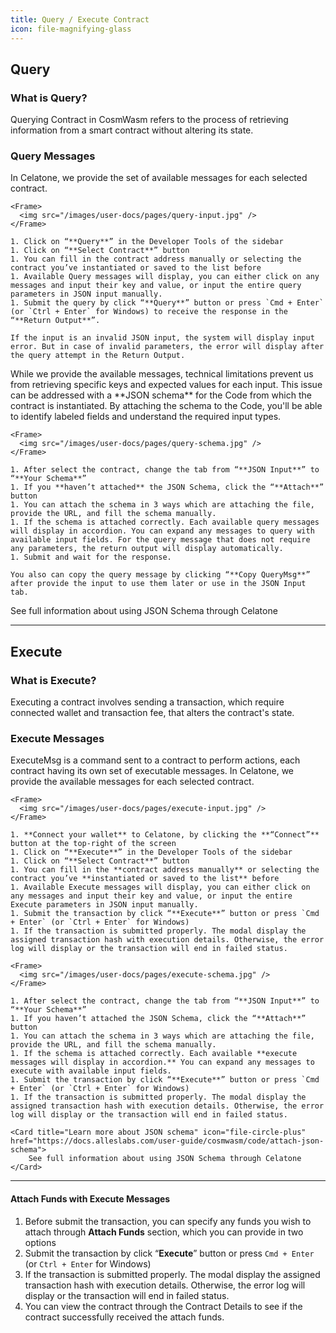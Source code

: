 ```yaml
---
title: Query / Execute Contract
icon: file-magnifying-glass
---
```


## Query

### What is Query?

Querying Contract in CosmWasm refers to the process of retrieving information from a smart contract without altering its state.

### Query Messages

In Celatone, we provide the set of available messages for each selected contract.

<Tabs>
  <Tab title="How to Query with JSON Input">

    <Frame>
      <img src="/images/user-docs/pages/query-input.jpg" />
    </Frame>

    1. Click on “**Query**” in the Developer Tools of the sidebar
    1. Click on “**Select Contract**” button
    1. You can fill in the contract address manually or selecting the contract you’ve instantiated or saved to the list before
    1. Available Query messages will display, you can either click on any messages and input their key and value, or input the entire query parameters in JSON input manually.
    1. Submit the query by click “**Query**” button or press `Cmd + Enter` (or `Ctrl + Enter` for Windows) to receive the response in the “**Return Output**”.

    If the input is an invalid JSON input, the system will display input error. But in case of invalid parameters, the error will display after the query attempt in the Return Output.

  </Tab>
  <Tab title="How to Query with JSON Schema">
    While we provide the available messages, technical limitations prevent us from retrieving specific keys and expected values for each input. This issue can be addressed with a **JSON schema** for the Code from which the contract is instantiated. By attaching the schema to the Code, you'll be able to identify labeled fields and understand the required input types.

    <Frame>
      <img src="/images/user-docs/pages/query-schema.jpg" />
    </Frame>

    1. After select the contract, change the tab from “**JSON Input**” to “**Your Schema**”
    1. If you **haven’t attached** the JSON Schema, click the “**Attach**” button
    1. You can attach the schema in 3 ways which are attaching the file, provide the URL, and fill the schema manually.
    1. If the schema is attached correctly. Each available query messages will display in accordion. You can expand any messages to query with available input fields. For the query message that does not require any parameters, the return output will display automatically.
    1. Submit and wait for the response.

    You also can copy the query message by clicking “**Copy QueryMsg**” after provide the input to use them later or use in the JSON Input tab.

  <Card title="Learn more about JSON schema" icon="file-circle-plus" href="https://docs.alleslabs.com/user-guide/cosmwasm/code/attach-json-schema">
      See full information about using JSON Schema through Celatone
  </Card>
  </Tab>
</Tabs>

---

## Execute

### What is Execute?

Executing a contract involves sending a transaction, which require connected wallet and transaction fee, that alters the contract's state.

### Execute Messages

ExecuteMsg is a command sent to a contract to perform actions, each contract having its own set of executable messages. In Celatone, we provide the available messages for each selected contract.

<Tabs>
  <Tab title="How to Execute with JSON Input">
 
    <Frame>
      <img src="/images/user-docs/pages/execute-input.jpg" />
    </Frame>

    1. **Connect your wallet** to Celatone, by clicking the **“Connect”** button at the top-right of the screen
    1. Click on “**Execute**” in the Developer Tools of the sidebar
    1. Click on “**Select Contract**” button
    1. You can fill in the **contract address manually** or selecting the contract you’ve **instantiated or saved to the list** before
    1. Available Execute messages will display, you can either click on any messages and input their key and value, or input the entire Execute parameters in JSON input manually.
    1. Submit the transaction by click “**Execute**” button or press `Cmd + Enter` (or `Ctrl + Enter` for Windows)
    1. If the transaction is submitted properly. The modal display the assigned transaction hash with execution details. Otherwise, the error log will display or the transaction will end in failed status.
  </Tab>
  <Tab title="How to Execute with JSON Schema">

    <Frame>
      <img src="/images/user-docs/pages/execute-schema.jpg" />
    </Frame>

    1. After select the contract, change the tab from “**JSON Input**” to “**Your Schema**”
    1. If you haven’t attached the JSON Schema, click the “**Attach**” button
    1. You can attach the schema in 3 ways which are attaching the file, provide the URL, and fill the schema manually.
    1. If the schema is attached correctly. Each available **execute messages will display in accordion.** You can expand any messages to execute with available input fields.
    1. Submit the transaction by click “**Execute**” button or press `Cmd + Enter` (or `Ctrl + Enter` for Windows)
    1. If the transaction is submitted properly. The modal display the assigned transaction hash with execution details. Otherwise, the error log will display or the transaction will end in failed status.

    <Card title="Learn more about JSON schema" icon="file-circle-plus" href="https://docs.alleslabs.com/user-guide/cosmwasm/code/attach-json-schema">
        See full information about using JSON Schema through Celatone
    </Card>
    

  </Tab>
</Tabs>

---

#### Attach Funds with Execute Messages

1. Before submit the transaction, you can specify any funds you wish to attach through **Attach Funds** section, which you can provide in two options
1. Submit the transaction by click “**Execute**” button or press `Cmd + Enter` (or `Ctrl + Enter` for Windows)
1. If the transaction is submitted properly. The modal display the assigned transaction hash with execution details. Otherwise, the error log will display or the transaction will end in failed status.
1. You can view the contract through the Contract Details to see if the contract successfully received the attach funds.

